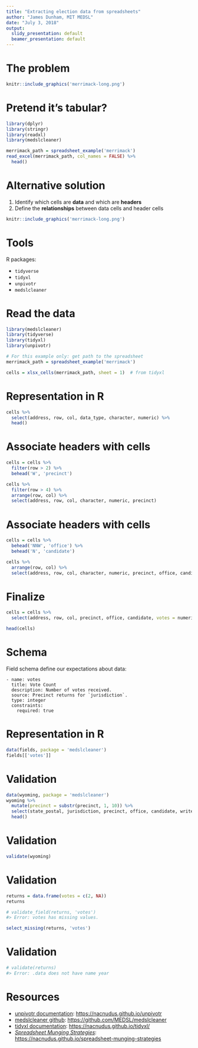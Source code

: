 ```yaml
---
title: "Extracting election data from spreadsheets"
author: "James Dunham, MIT MEDSL"
date: "July 3, 2018"
output:
  slidy_presentation: default
  beamer_presentation: default
---
```


The problem
===========

```r
knitr::include_graphics('merrimack-long.png')
```

Pretend it's tabular?
=====================

```r
library(dplyr)
library(stringr)
library(readxl)
library(medslcleaner)

merrimack_path = spreadsheet_example('merrimack')
read_excel(merrimack_path, col_names = FALSE) %>%
  head()
```

Alternative solution 
====================

1. Identify which cells are **data** and which are **headers**
2. Define the **relationships** between data cells and header cells

```r
knitr::include_graphics('merrimack-long.png')
```

Tools
=====

R packages:

* `tidyverse`
* `tidyxl`
* `unpivotr`
* `medslcleaner`

Read the data
=============

```r
library(medslcleaner)
library(tidyverse)
library(tidyxl)
library(unpivotr)

# For this example only: get path to the spreadsheet
merrimack_path = spreadsheet_example('merrimack')

cells = xlsx_cells(merrimack_path, sheet = 1)  # from tidyxl
```

Representation in R
===================

```r
cells %>%
  select(address, row, col, data_type, character, numeric) %>%
  head()
```

Associate headers with cells
============================
```r
cells = cells %>%
  filter(row > 2) %>%
  behead('W', 'precinct')

cells %>%
  filter(row > 4) %>%
  arrange(row, col) %>%
  select(address, row, col, character, numeric, precinct)
```

Associate headers with cells
============================
```r
cells = cells %>%
  behead('NNW', 'office') %>%
  behead('N', 'candidate')

cells %>%
  arrange(row, col) %>%
  select(address, row, col, character, numeric, precinct, office, candidate)
```

Finalize
========
```r
cells = cells %>%
  select(address, row, col, precinct, office, candidate, votes = numeric)

head(cells)
```

Schema
======

Field schema define our expectations about data:

```
- name: votes
  title: Vote Count
  description: Number of votes received.
  source: Precinct returns for `jurisdiction`.
  type: integer
  constraints:
    required: true
```

Representation in R
===================

```r
data(fields, package = 'medslcleaner')
fields[['votes']]
```

Validation
==========

```r
data(wyoming, package = 'medslcleaner')
wyoming %>%
  mutate(precinct = substr(precinct, 1, 10)) %>%
  select(state_postal, jurisdiction, precinct, office, candidate, writein, votes) %>%
  head()
```

Validation
==========

```r
validate(wyoming)
```

Validation
==========

```r
returns = data.frame(votes = c(2, NA))
returns

# validate_field(returns, 'votes')
#> Error: votes has missing values.

select_missing(returns, 'votes')
```

Validation
==========

```r
# validate(returns)
#> Error: .data does not have name year
```

Resources
====================

* [unpivotr documentation](https://nacnudus.github.io/unpivotr/): <https://nacnudus.github.io/unpivotr>
* [medslcleaner github](https://github.com/MEDSL/medslcleaner/): <https://github.com/MEDSL/medslcleaner>
* [tidyxl documentation](https://nacnudus.github.io/tidyxl): <https://nacnudus.github.io/tidyxl/>
* [*Spreadsheet Munging Strategies*](https://nacnudus.github.io/spreadsheet-munging-strategies): <https://nacnudus.github.io/spreadsheet-munging-strategies>


